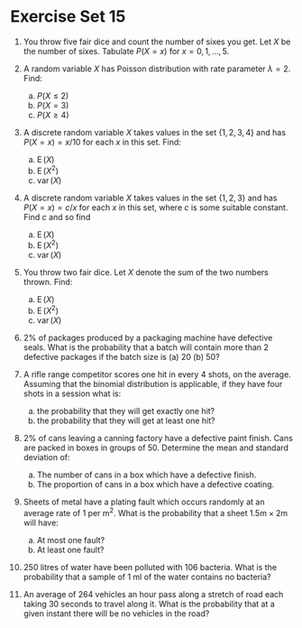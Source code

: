 # Exercise Set 15 {-}

1. You throw five fair dice and count the number of sixes you get. Let
$X$ be the number of sixes.
Tabulate $P(X=x)$ for $x=0, 1,\dots,5$.

1. A random variable $X$ has Poisson distribution with rate parameter $\lambda=2$. Find:
    a. $P(X \le 2)$
    a. $P(X=3)$
    a. $P(X \ge 4)$

1. A discrete random variable $X$ takes values in the set $\{1,2,3,4\}$
and has $P(X=x)=x/10$ for each $x$ in this set.
Find:
    a. $\operatorname{E}(X)$
    a. $\operatorname{E}(X^2)$
    a. $\operatorname{var}(X)$

1. A discrete random variable $X$ takes values in the set $\{1,2,3\}$
and has $P(X=x)=c/x$ for each $x$ in this set, where
$c$ is some suitable constant.
Find $c$ and so find
    a. $\operatorname{E}(X)$
    a. $\operatorname{E}(X^2)$
    a. $\operatorname{var}(X)$

1. You throw two fair dice. Let $X$ denote the sum of the two numbers
thrown. Find:
    a. $\operatorname{E}(X)$
    a. $\operatorname{E}(X^2)$
    a. $\operatorname{var}(X)$

1. 2% of packages produced by a packaging machine have defective seals. What is the probability that a batch will contain more than 2 defective packages if the batch size is (a) 20 (b) 50?

1. A rifle range competitor scores one hit in every 4 shots, on the average. Assuming that the binomial distribution is applicable, if they have four shots in a session what is:
    a. the probability that they will get exactly one hit?
    a. the probability that they will get at least one hit?

1. 2% of cans leaving a canning factory have a defective paint finish. Cans are packed in boxes in groups of 50. Determine the mean and standard deviation of:
    a. The number of cans in a box which have a defective finish.
    a. The proportion of cans in a box which have a defective coating.

1. Sheets of metal have a plating fault which occurs randomly at an average rate of 1 per $\text{m}^2$. What is the probability that a sheet $1.5\text{m} \times 2 \text{m}$ will have:
    a. At most one fault?
    a. At least one fault?

1. 250 litres of water have been polluted with 106 bacteria. What is the probability that a sample of 1 ml of the water contains no bacteria?

1. An average of 264 vehicles an hour pass along a stretch of road each taking 30 seconds to travel along it. What is the probability that at a given instant there will be no vehicles in the road?

